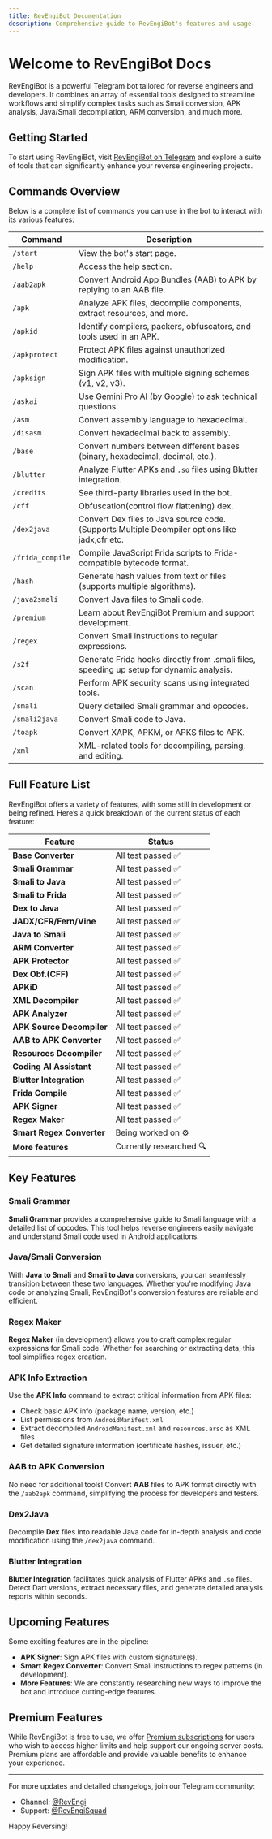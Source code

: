 ```yaml
---
title: RevEngiBot Documentation
description: Comprehensive guide to RevEngiBot's features and usage.
---
```


# Welcome to RevEngiBot Docs

RevEngiBot is a powerful Telegram bot tailored for reverse engineers and developers. It combines an array of essential tools designed to streamline workflows and simplify complex tasks such as Smali conversion, APK analysis, Java/Smali decompilation, ARM conversion, and much more.

## Getting Started

To start using RevEngiBot, visit [RevEngiBot on Telegram](https://t.me/RevEngiBot) and explore a suite of tools that can significantly enhance your reverse engineering projects.

## Commands Overview

Below is a complete list of commands you can use in the bot to interact with its various features:

| Command              | Description                                                                                       |
|----------------------|---------------------------------------------------------------------------------------------------|
| `/start`             | View the bot's start page.                                                                        |
| `/help`              | Access the help section.                                                                          |
| `/aab2apk`           | Convert Android App Bundles (AAB) to APK by replying to an AAB file.                              |
| `/apk`               | Analyze APK files, decompile components, extract resources, and more.                             |
| `/apkid`             | Identify compilers, packers, obfuscators, and tools used in an APK.                               |
| `/apkprotect`        | Protect APK files against unauthorized modification.                                              |
| `/apksign`           | Sign APK files with multiple signing schemes (v1, v2, v3).                                        |
| `/askai`             | Use Gemini Pro AI (by Google) to ask technical questions.                                         |
| `/asm`               | Convert assembly language to hexadecimal.                                                         |
| `/disasm`            | Convert hexadecimal back to assembly.                                                             |
| `/base`              | Convert numbers between different bases (binary, hexadecimal, decimal, etc.).                     |
| `/blutter`           | Analyze Flutter APKs and `.so` files using Blutter integration.                                   |
| `/credits`           | See third-party libraries used in the bot.                                                        |
| `/cff`               | Obfuscation(control flow flattening) dex.
| `/dex2java`          | Convert Dex files to Java source code. (Supports Multiple Deompiler options like jadx,cfr etc.    |
| `/frida_compile`     | Compile JavaScript Frida scripts to Frida-compatible bytecode format.                             |
| `/hash`              | Generate hash values from text or files (supports multiple algorithms).                           |
| `/java2smali`        | Convert Java files to Smali code.                                                                 |
| `/premium`           | Learn about RevEngiBot Premium and support development.                                           |
| `/regex`             | Convert Smali instructions to regular expressions.                                                |
| `/s2f`               | Generate Frida hooks directly from .smali files, speeding up setup for dynamic analysis.          |
| `/scan`              | Perform APK security scans using integrated tools.                                                |
| `/smali`             | Query detailed Smali grammar and opcodes.                                                         |
| `/smali2java`        | Convert Smali code to Java.                                                                       |
| `/toapk`             | Convert XAPK, APKM, or APKS files to APK.                                                         |
| `/xml`               | XML-related tools for decompiling, parsing, and editing.                                          |

## Full Feature List

RevEngiBot offers a variety of features, with some still in development or being refined. Here’s a quick breakdown of the current status of each feature:


| Feature                  | Status                 |
|--------------------------|------------------------|
| **Base Converter**       | All test passed ✅     |
| **Smali Grammar**        | All test passed ✅     |
| **Smali to Java**        | All test passed ✅     |
| **Smali to Frida**       | All test passed ✅     |
| **Dex to Java**          | All test passed ✅     |
| **JADX/CFR/Fern/Vine**   | All test passed ✅     |
| **Java to Smali**        | All test passed ✅     |
| **ARM Converter**        | All test passed ✅     |
| **APK Protector**        | All test passed ✅     |
| **Dex Obf.(CFF)**        | All test passed ✅     |
| **APKiD**                | All test passed ✅     |
| **XML Decompiler**       | All test passed ✅     |
| **APK Analyzer**         | All test passed ✅     |
| **APK Source Decompiler**| All test passed ✅     |
| **AAB to APK Converter** | All test passed ✅     |
| **Resources Decompiler** | All test passed ✅     |
| **Coding AI Assistant**  | All test passed ✅     |
| **Blutter Integration**  | All test passed ✅     |
| **Frida Compile**        | All test passed ✅     |
| **APK Signer**           | All test passed ✅     |
| **Regex Maker**          | All test passed ✅     |
| **Smart Regex Converter**| Being worked on ⚙️     |
| **More features**        | Currently researched 🔍|

## Key Features

<Cards>
  <Card title="Smali Grammar" href="#smali-grammar" />
  <Card title="Java/Smali Conversion" href="#java-smali-conversion" />
  <Card title="Regex Maker" href="#regex-maker" />
  <Card title="APK Info Extraction" href="#apk-info" />
  <Card title="AAB to APK" href="#aab-to-apk" />
  <Card title="Dex2Java" href="#dex2java" />
  <Card title="Blutter Integration" href="#blutter-integration" />
</Cards>

### Smali Grammar <a id="smali-grammar"></a>

**Smali Grammar** provides a comprehensive guide to Smali language with a detailed list of opcodes. This tool helps reverse engineers easily navigate and understand Smali code used in Android applications.

### Java/Smali Conversion <a id="java-smali-conversion"></a>

With **Java to Smali** and **Smali to Java** conversions, you can seamlessly transition between these two languages. Whether you're modifying Java code or analyzing Smali, RevEngiBot's conversion features are reliable and efficient.

### Regex Maker <a id="regex-maker"></a>

**Regex Maker** (in development) allows you to craft complex regular expressions for Smali code. Whether for searching or extracting data, this tool simplifies regex creation.

### APK Info Extraction <a id="apk-info"></a>

Use the **APK Info** command to extract critical information from APK files:

- Check basic APK info (package name, version, etc.)
- List permissions from `AndroidManifest.xml`
- Extract decompiled `AndroidManifest.xml` and `resources.arsc` as XML files
- Get detailed signature information (certificate hashes, issuer, etc.)

### AAB to APK Conversion <a id="aab-to-apk"></a>

No need for additional tools! Convert **AAB** files to APK format directly with the `/aab2apk` command, simplifying the process for developers and testers.

### Dex2Java <a id="dex2java"></a>

Decompile **Dex** files into readable Java code for in-depth analysis and code modification using the `/dex2java` command.

### Blutter Integration <a id="blutter-integration"></a>

**Blutter Integration** facilitates quick analysis of Flutter APKs and `.so` files. Detect Dart versions, extract necessary files, and generate detailed analysis reports within seconds.

## Upcoming Features

Some exciting features are in the pipeline:

- **APK Signer**: Sign APK files with custom signature(s).
- **Smart Regex Converter**: Convert Smali instructions to regex patterns (in development).
- **More Features**: We are constantly researching new ways to improve the bot and introduce cutting-edge features.

## Premium Features

While RevEngiBot is free to use, we offer [Premium subscriptions](./premium) for users who wish to access higher limits and help support our ongoing server costs. Premium plans are affordable and provide valuable benefits to enhance your experience.

<Cards>
  <Card title="Learn More About Premium" href="./docs/premium" />
</Cards>

---

For more updates and detailed changelogs, join our Telegram community:

- Channel: [@RevEngi](https://t.me/RevEngi)
- Support: [@RevEngiSquad](https://t.me/RevEngiSquad)

Happy Reversing!
